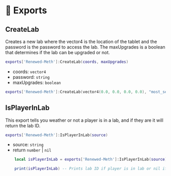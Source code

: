 # 💊 Exports

## CreateLab

Creates a new lab where the vector4 is the location of the tablet and the password is the password to access the lab. The maxUpgrades is a boolean that determines if the lab can be upgraded or not.

```lua copy
exports['Renewed-Meth']:CreateLab(coords, maxUpgrades)
```

- coords: `vector4`
- password: `string`
- maxUpgrades: `boolean`

```lua copy
exports['Renewed-Meth']:CreateLab(vector4(0.0, 0.0, 0.0, 0.0), "most_secure_password321", true)
```


## IsPlayerInLab

This export tells you weather or not a player is in a lab, and if they are it will return the lab ID.

```lua copy
exports['Renewed-Meth']:IsPlayerInLab(source)
```

- source: `string`
- return `number` | `nil`

```lua copy
    local isPlayerInLab = exports['Renewed-Meth']:IsPlayerInLab(source)

    print(isPlayerInLab) -- Prints lab ID if player is in lab or nil if player is not in lab
```

